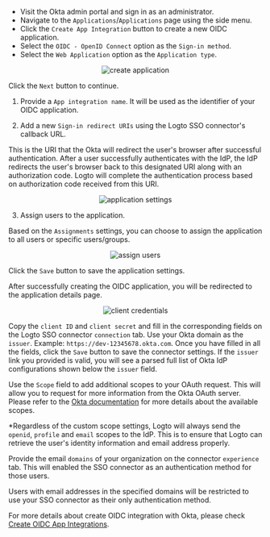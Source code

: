 

<Step index={0} title="Create an OIDC application on Okta admin portal">

- Visit the Okta admin portal and sign in as an administrator.
- Navigate to the `Applications`/`Applications` page using the side menu.
- Click the `Create App Integration` button to create a new OIDC application.
- Select the `OIDC - OpenID Connect` option as the `Sign-in method`.
- Select the `Web Application` option as the `Application type`.

<center>
  <img src={createApplication} alt="create application" />
</center>

Click the `Next` button to continue.

</Step>

<Step index={1} title="Configure the application settings">

1. Provide a `App integration name`. It will be used as the identifier of your OIDC application.

2. Add a new `Sign-in redirect URIs` using the Logto SSO connector's callback URL.

<OidcCallbackUri />

This is the URI that the Okta will redirect the user's browser after successful authentication. After a user successfully authenticates with the IdP, the IdP redirects the user's browser back to this designated URI along with an authorization code. Logto will complete the authentication process based on authorization code received from this URI.

<center>
  <img src={applicationSettings} alt="application settings" />
</center>

3. Assign users to the application.

Based on the `Assignments` settings, you can choose to assign the application to all users or specific users/groups.

<center>
  <img src={assignUsers} alt="assign users" />
</center>

Click the `Save` button to save the application settings.

</Step>

<Step index={2} title="Set up Logto connector with the client credentials">

After successfully creating the OIDC application, you will be redirected to the application details page.

<center>
  <img src={clientCredentials} alt="client credentials" />
</center>

Copy the `client ID` and `client secret` and fill in the corresponding fields on the Logto SSO connector `connection` tab.
Use your Okta domain as the `issuer`. Example: `https://dev-12345678.okta.com`. Once you have filled in all the fields, click the `Save` button to save the connector settings.
If the `issuer` link you provided is valid, you will see a parsed full list of Okta IdP configurations shown below the `issuer` field.

</Step>

<Step index={4} title="Additional Scopes (Optional)">

Use the `Scope` field to add additional scopes to your OAuth request. This will allow you to request for more information from the Okta OAuth server. Please refer to the [Okta documentation](https://developer.okta.com/docs/reference/api/oidc/#scopes) for more details about the available scopes.

\*Regardless of the custom scope settings, Logto will always send the `openid`, `profile` and `email` scopes to the IdP. This is to ensure that Logto can retrieve the user's identity information and email address properly.

</Step>

<Step index={5} title="Set email domains and enable the SSO connector">

Provide the email `domains` of your organization on the connector `experience` tab. This will enabled the SSO connector as an authentication method for those users.

Users with email addresses in the specified domains will be restricted to use your SSO connector as their only authentication method.

</Step>

For more details about create OIDC integration with Okta, please check [Create OIDC App Integrations](https://help.okta.com/oie/en-us/content/topics/apps/apps_app_integration_wizard_oidc.htm).

